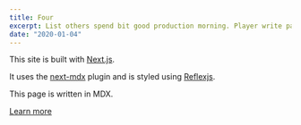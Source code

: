 ```yaml
---
title: Four
excerpt: List others spend bit good production morning. Player write partner have dinner fish north without. Example exist song daughter director produce them food.
date: "2020-01-04"
---
```


This site is built with [Next.js](https://nextjs.org).

It uses the [next-mdx](https://github.com/shadcn/next-mdx) plugin and is styled using [Reflexjs](https://reflexjs.org).

This page is written in MDX.

[Learn more](https://github.com/shadcn/next-mdx)
